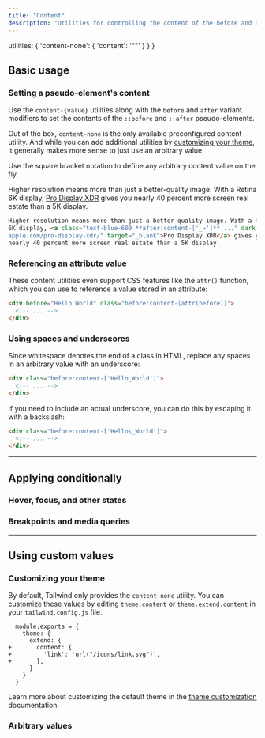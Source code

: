 ```yaml
---
title: "Content"
description: "Utilities for controlling the content of the before and after pseudo-elements."
---
```



  utilities: {
    'content-none': { 'content': '""' }
  }
}

## Basic usage

### Setting a pseudo-element's content

Use the `content-{value}` utilities along with the `before` and `after` variant modifiers to set the contents of the `::before` and `::after` pseudo-elements.

Out of the box, `content-none` is the only available preconfigured content utility. And while you can add additional utilities by [customizing your theme](#customizing-your-theme), it generally makes more sense to just use an arbitrary value.

Use the square bracket notation to define any arbitrary content value on the fly.

<Example p="none">
  <div class="px-4 sm:px-0">
    <div class="p-8 w-full max-w-xl mx-auto bg-white shadow-lg text-gray-500 dark:bg-gray-800 dark:text-gray-400">
      Higher resolution means more than just a better-quality image. With a Retina 6K display, <a href="https://www.apple.com/pro-display-xdr/" class="text-blue-600 dark:text-sky-400 font-medium after:content-['_↗'] after:text-sm after:font-bold" target="_blank">Pro Display XDR</a> gives you nearly 40 percent more screen real estate than a 5K display.
    </div>
  </div>
</Example>

```html
Higher resolution means more than just a better-quality image. With a Retina
6K display, <a class="text-blue-600 **after:content-['_↗']** ..." dark-class="text-sky-400 **after:content-['_↗']** ..." href="https://www.
apple.com/pro-display-xdr/" target="_blank">Pro Display XDR</a> gives you
nearly 40 percent more screen real estate than a 5K display.
```

### Referencing an attribute value

These content utilities even support CSS features like the `attr()` function, which you can use to reference a value stored in an attribute:

<Example p="none">
  <div class="px-4 sm:px-0">
    <div class="font-semibold text-gray-900 p-8 w-full max-w-xl mx-auto bg-white shadow-lg flex items-center justify-center dark:bg-gray-800 dark:text-gray-200">
      <div before="Hello World" class="before:content-[attr(before)]"></div>
    </div>
  </div>
</Example>

```html
<div before="Hello World" class="before:content-[attr(before)]">
  <!-- ... -->
</div>
```

### Using spaces and underscores

Since whitespace denotes the end of a class in HTML, replace any spaces in an arbitrary value with an underscore:

<Example p="none">
  <div class="px-4 sm:px-0">
    <div class="font-semibold text-gray-900 p-8 w-full max-w-xl mx-auto bg-white shadow-lg flex items-center justify-center dark:bg-gray-800 dark:text-gray-200">
      <div class="before:content-['Hello_World']"></div>
    </div>
  </div>
</Example>

```html
<div class="before:content-['Hello_World']">
  <!-- ... -->
</div>
```

If you need to include an actual underscore, you can do this by escaping it with a backslash:

<Example p="none">
  <div class="px-4 sm:px-0">
    <div class="font-semibold text-gray-900 p-8 w-full max-w-xl mx-auto bg-white shadow-lg flex items-center justify-center dark:bg-gray-800 dark:text-gray-200">
      <div class="before:content-['Hello\_World']"></div>
    </div>
  </div>
</Example>

```html
<div class="before:content-['Hello\_World']">
  <!-- ... -->
</div>
```

---

## <Heading ignore>Applying conditionally</Heading>

### <Heading ignore>Hover, focus, and other states</Heading>

<HoverFocusAndOtherStates defaultClass="before:content-['Not_Hovering']" featuredClass="before:content-['Hovering']" />

### <Heading ignore>Breakpoints and media queries</Heading>

<BreakpointsAndMediaQueries defaultClass="before:content-['Mobile']" featuredClass="before:content-['Desktop']" />

---

## Using custom values

### Customizing your theme

By default, Tailwind only provides the `content-none` utility. You can customize these values by editing `theme.content` or `theme.extend.content` in your `tailwind.config.js` file.

```diff-js tailwind.config.js
  module.exports = {
    theme: {
      extend: {
+       content: {
+         'link': 'url("/icons/link.svg")',
+       },
      }
    }
  }
```

Learn more about customizing the default theme in the [theme customization](/docs/theme#customizing-the-default-theme) documentation.

### Arbitrary values

<ArbitraryValues property="content" featuredClass="before:content-['Hello_World']" />
